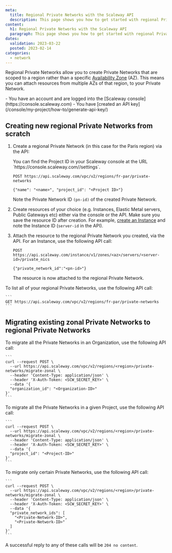 ```yaml
---
meta:
  title: Regional Private Networks with the Scaleway API
  description: This page shows you how to get started with regional Private Networks via the Scaleway API.
content:
  h1: Regional Private Networks with the Scaleway API
  paragraph: This page shows you how to get started with regional Private Networks via the Scaleway API.
dates:
  validation: 2023-03-22
  posted: 2023-02-14
categories:
  - network
---
```


Regional Private Networks allow you to create Private Networks that are scoped to a region rather than a specific [Availability Zone](/compute/instances/concepts/#availability-zone) (AZ). This means you can attach resources from multiple AZs of that region, to your Private Network.

<Message type="requirement">
  - You have an account and are logged into the [Scaleway console](https://console.scaleway.com)
  - You have [created an API key](/console/my-project/how-to/generate-api-key/)
</Message>

## Creating new regional Private Networks from scratch

1. Create a regional Private Network (in this case for the Paris region) via the API:

    <Message type="tip">
    You can find the Project ID in your Scaleway console at the URL `https://console.scaleway.com/<project-name>/settings`.
    </Message>

    ```
    POST https://api.scaleway.com/vpc/v2/regions/fr-par/private-networks 
    
    {"name": "<name>", "project_id": "<Project ID>"}
    ```

    Note the Private Network ID `(pn-id)` of the created Private Network.

2. Create resources of your choice (e.g. Instances, Elastic Metal servers, Public Gateways etc) either via the console or the API. Make sure you save the resource ID after creation. For example, [create an Instance](/compute/instances/how-to/create-an-instance/) and note the Instance ID (`server-id` in the API).

3. Attach the resource to the regional Private Network you created, via the API. For an Instance, use the following API call:

    ```
    POST https://api.scaleway.com/instance/v1/zones/<az>/servers/<server-id>/private_nics
    
    {"private_network_id":"<pn-id>"}
    ```

    The resource is now attached to the regional Private Network.

To list all of your regional Private Networks, use the following API call:

    ```
    GET https://api.scaleway.com/vpc/v2/regions/fr-par/private-networks
    ```

## Migrating existing zonal Private Networks to regional Private Networks 

To migrate all the Private Networks in an Organization, use the following API call:

    ```
    curl --request POST \
      --url https://api.scaleway.com/vpc/v2/regions/<region>/private-networks/migrate-zonal \
      --header 'Content-Type: application/json' \
      --header 'X-Auth-Token: <SCW_SECRET_KEY>' \
      --data '{ 
      "organization_id": "<Organization-ID>"
    }'
    ```

To migrate all the Private Networks in a given Project, use the following API call:

    ```
    curl --request POST \
      --url https://api.scaleway.com/vpc/v2/regions/<region>/private-networks/migrate-zonal \
      --header 'Content-Type: application/json' \
      --header 'X-Auth-Token: <SCW_SECRET_KEY>' \
      --data '{ 
      "project_id": "<Project-ID>"
    }'
    ```

To migrate only certain Private Networks, use the following API call:


    ```
    curl --request POST \
      --url https://api.scaleway.com/vpc/v2/regions/<region>/private-networks/migrate-zonal \
      --header 'Content-Type: application/json' \
      --header 'X-Auth-Token: <SCW_SECRET_KEY>' \
      --data '{ 
      "private_network_ids": [
        "<Private-Network-ID>",
        "<Private-Network-ID>"
      ]
    }'
    ```

A successful reply to any of these calls will be `204 no content`.